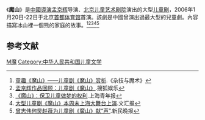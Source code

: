 《'''魔山'''》是[[中國|中國]][[導演|導演]][[孟京辉|孟京辉]]导演、[[北京儿童艺术剧院|北京儿童艺术剧院]]演出的大型[[儿童剧|儿童剧]]，2006年1月20日-22日于北京[[首都体育馆|首都体育馆]]首演。該劇是中國曾演出過最大型的兒童劇。內容描寫冰山裡一個熊的家庭的故事。<ref>[http://www.cqvip.com/qk/81393x/200602/2000154780.html 童趣《魔山》——儿童剧《魔山》赏析].《杂技与魔术》</ref><ref>[http://yule.sohu.com/20070214/n248245459.shtml 孟京辉作品回顾：儿童剧《魔山》].搜狐娱乐</ref><ref>[http://ent.sina.com.cn/x/2006-04-19/09201054600.html 《魔山》：保卫儿童做梦的权利].上海青年报</ref><ref>[http://ent.sina.com.cn/h/2006-05-26/08101097531.html 大型儿童剧《魔山》本周末上海大舞台上演].文汇报</ref><ref>[http://yule.sohu.com/20060510/n243180175.shtml 曾志伟何炅赵薇为儿童剧《魔山》献“声”].新民晚报</ref>

==参考文献==
{{reflist}}
{{opera-stub}}

[[Category:中华人民共和国话剧剧目|M魔]]
[[Category:中华人民共和国儿童文学|Category:中华人民共和国儿童文学]]